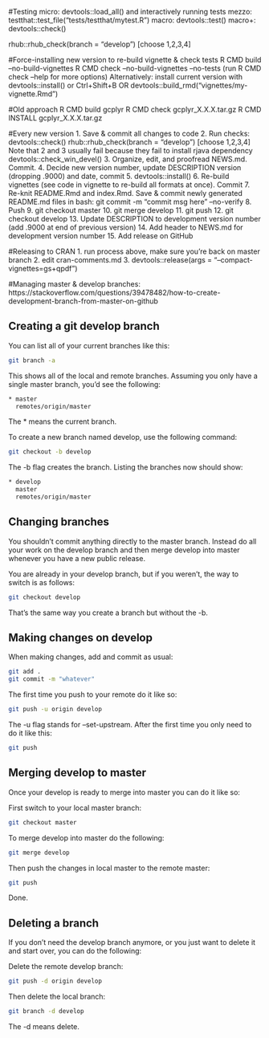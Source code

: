 #Testing
micro:  devtools::load_all() and interactively running tests
mezzo:  testthat::test_file("tests/testthat/mytest.R")
macro:  devtools::test() 
macro+: devtools::check()

rhub::rhub_check(branch = "develop") [choose 1,2,3,4]

#Force-installing new version to re-build vignette & check tests
R CMD build --no-build-vignettes
R CMD check --no-build-vignettes --no-tests
(run R CMD check --help for more options)
Alternatively:
  install current version with devtools::install() or Ctrl+Shift+B
  OR devtools::build_rmd("vignettes/my-vignette.Rmd")
  
#Old approach
R CMD build gcplyr
R CMD check gcplyr_X.X.X.tar.gz
R CMD INSTALL gcplyr_X.X.X.tar.gz

#Every new version
1. Save & commit all changes to code
2. Run checks:
      devtools::check()
      rhub::rhub_check(branch = "develop") [choose 1,2,3,4]
           Note that 2 and 3 usually fail because they fail to install
           rjava dependency
      devtools::check_win_devel()
3. Organize, edit, and proofread NEWS.md. Commit.
4. Decide new version number, update DESCRIPTION version (dropping .9000) and date, commit
5. devtools::install()
6. Re-build vignettes (see code in vignette to re-build all formats at once). Commit
7. Re-knit README.Rmd and index.Rmd. Save & commit newly generated README.md files
      in bash: git commit -m "commit msg here" --no-verify
8. Push
9. git checkout master
10. git merge develop
11. git push
12. git checkout develop
13. Update DESCRIPTION to development version number (add .9000 at end of previous version)
14. Add header to NEWS.md for development version number
15. Add release on GitHub

#Releasing to CRAN
1. run process above, make sure you're back on master branch
2. edit cran-comments.md
3. devtools::release(args = "--compact-vignettes=gs+qpdf")

#Managing master & develop branches:
https://stackoverflow.com/questions/39478482/how-to-create-development-branch-from-master-on-github

## Creating a git develop branch
You can list all of your current branches like this:

```bash
git branch -a
```

This shows all of the local and remote branches. Assuming you only have a single master branch, you'd see the following:

```bash
* master
  remotes/origin/master
```
The * means the current branch.

To create a new branch named develop, use the following command:

```bash
git checkout -b develop
```

The -b flag creates the branch. Listing the branches now should show:

```bash
* develop
  master
  remotes/origin/master
```

## Changing branches
You shouldn't commit anything directly to the master branch. Instead do all your work on the develop branch and then merge develop into master whenever you have a new public release.

You are already in your develop branch, but if you weren't, the way to switch is as follows:

```bash
git checkout develop
```

That's the same way you create a branch but without the -b.

## Making changes on develop
When making changes, add and commit as usual:

```bash
git add .
git commit -m "whatever"
```

The first time you push to your remote do it like so:

```bash
git push -u origin develop
```

The -u flag stands for --set-upstream. After the first time you only need to do it like this:

```bash
git push
```

## Merging develop to master
Once your develop is ready to merge into master you can do it like so:

First switch to your local master branch:

```bash
git checkout master
```

To merge develop into master do the following:

```bash
git merge develop
```

Then push the changes in local master to the remote master:

```bash
git push
```

Done.

## Deleting a branch
If you don't need the develop branch anymore, or you just want to delete it and start over, you can do the following:

Delete the remote develop branch:

```bash
git push -d origin develop
```

Then delete the local branch:

```bash
git branch -d develop
```

The -d means delete.
